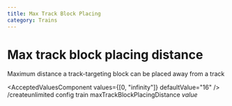 ```yaml
---
title: Max Track Block Placing
category: Trains
---
```



# Max track block placing distance

Maximum distance a track-targeting block can be placed away from a track

<AcceptedValuesComponent values={[0, "infinity"]} defaultValue="16" />
<MinecraftCommandComponent>/createunlimited config train maxTrackBlockPlacingDistance *value*</MinecraftCommandComponent>
